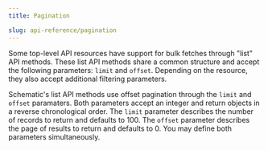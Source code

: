 ```yaml
---
title: Pagination

slug: api-reference/pagination
---
```



Some top-level API resources have support for bulk fetches through "list" API methods. These list API methods share a common structure and accept the following parameters: `limit` and `offset`. Depending on the resource, they also accept additional filtering parameters.

Schematic's list API methods use offset pagination through the `limit` and `offset` paramaters. Both parameters accept an integer and return objects in a reverse chronological order. The `limit` parameter describes the number of records to return and defaults to 100. The `offset` parameter describes the page of results to return and defaults to 0. You may define both parameters simultaneously.